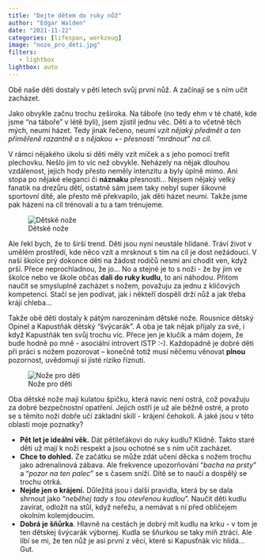 ```yaml
---
title: "Dejte dětem do ruky nůž"
author: "Edgar Walden"
date: "2021-11-22"
categories: [lifespan, werkzeug]
image: "noze_pro_deti.jpg"
filters:
   - lightbox
lightbox: auto
---
```


Obě naše děti dostaly v pěti letech svůj první nůž. A začínají se s ním učit zacházet.

Jako obvykle začnu trochu zeširoka. Na táboře (no tedy ehm v té chatě, kde jsme "na táboře" v létě byli), jsem zjistil jednu věc. Děti a to včetně těch mých, neumí házet. Tedy jinak řečeno, neumí *vzít nějaký předmět a ten přiměřeně razantně a s nějakou +- přesností "mrdnout" na cíl*. 

V rámci nějakého úkolu si děti měly vzít míček a s jeho pomocí trefit plechovku. Nešlo jim to víc než obvykle. Neházely na nějak dlouhou vzdálenost, jejich hody přesto neměly intenzitu a byly úplně mimo. Ani stopa po nějaké eleganci či **náznaku** přesnosti... Nejsem nějaký velký fanatik na drezůru dětí, ostatně sám jsem taky nebyl super šikovné sportovní dítě, ale přesto mě překvapilo, jak děti házet neumí. Takže jsme pak házení na cíl trénovali a tu a tam trénujeme. 

![Dětské nože](noze_pro_deti.jpg)


Ale řekl bych, že to širší trend. Děti jsou nyní neustále hlídané. Tráví život v umělém prostředí, kde něco vzít a mrsknout s tím na cíl je dost nežádoucí. V naší školce prý dokonce děti na žádost rodičů nesmí ani chodit ven, když prší. Přece neprochladnou, že jo... No a stejné je to s noži - že by jim ve školce nebo ve škole občas **dali do ruky kudlu**, to ani náhodou. Přitom naučit se smysluplně zacházet s nožem, považuju za jednu z klíčových kompetencí. Stačí se jen podívat, jak i někteří dospělí drží nůž a jak třeba krájí chleba...

Takže obě děti dostaly k pátým narozeninám dětské nože. Rousnice dětský Opinel a Kapustňák dětský "švýcarák". A oba je tak nějak přijaly za své, i když Kapustňák ten svůj trochu víc. Přece jen je klučík a mám dojem, že bude hodně po mně - asociální introvert ISTP :-). Každopádně je dobré děti při práci s nožem pozorovat – konečně totiž musí něčemu věnovat **plnou** pozornost, uvědomují si jisté riziko říznutí.  

![Nože pro děti](\assets\img\noze_pro_deti.jpg)

Oba dětské nože mají kulatou špičku, která navíc není ostrá, což považuju za dobré bezpečnostní opatření. Jejich ostří je už ale běžně ostré, a proto se s těmito noži dobře učí základní skill - krájení čehokoli. A jaké jsou v této oblasti moje poznatky?

- **Pět let je ideální věk.** Dát pětileťákovi do ruky kudlu? Klidně. Takto staré děti už mají k noži respekt a jsou ochotné se s ním učit zacházet.
- **Chce to dohled.** Ze začátku se může zdát učení děcka s nožem trochu jako adrenalinová zábava. Ale frekvence upozorňování "*bacha na prsty*" a "*pozor na ten palec*" se s časem sníží. Dítě se to naučí a dospělý se trochu otrká.
- **Nejde jen o krájení.** Důležitá jsou i další pravidla, která by se dala shrnout jako "*neběhej tady s tou otevřenou kudlou*". Naučit děti kudlu zavírat, odložit na stůl, když neřežu, a nemávat s ní před obličejem okolním kolemjdoucím.
- **Dobrá je šňůrka**. Hlavně na cestách je dobrý mít kudlu na krku - v tom je ten dětskej švýcarák výbornej. Kudla se šňurkou se taky míň ztrácí. Ale líbí se mi, že ten nůž je asi první z věcí, které si Kapusťnák víc hlídá... Gut.

   